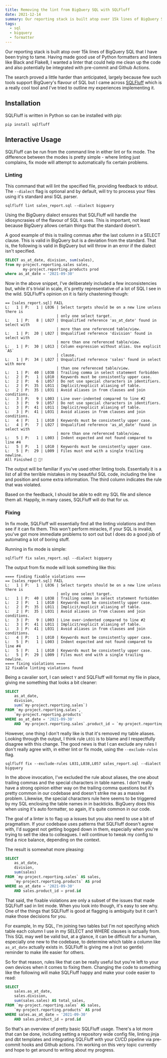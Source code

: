 ```yaml
---
title: Removing the lint from BigQuery SQL with SQLFluff
date: 2021-12-14
summary: Our reporting stack is built atop over 15k lines of BigQuery SQL that I have been trying to tame. Having made good use of Python formatters and linters like Black and Flake8, I wanted a linter that could help me clean up the code and also potentially be integrated with pre-commit and Github Actions.
tags:
  - sql
  - bigquery
  - formatter
---
```


Our reporting stack is built atop over 15k lines of BigQuery SQL that I have been trying to tame. Having made good use of Python formatters and linters like Black and Flake8, I wanted a linter that could help me clean up the code and also potentially be integrated with pre-commit and Github Actions.

The search proved a little harder than anticipated, largely because few such tools support BigQuery's flavour of SQL but I came across [SQLFluff](https://www.sqlfluff.com/) which is a really cool tool and I've tried to outline my experiences implementing it.

## Installation

SQLFluff is written in Python so can be installed with pip:

```bash{promptHost: "deathstar"}
pip install sqlfluff
```

## Interactive Usage

SQLFluff can be run from the command line in either lint or fix mode. The difference between the modes is pretty simple - where linting just complains, fix mode will attempt to automatically fix certain problems.

### Linting

This command that will lint the specified file, providing feedback to stdout. The `--dialect` flag is optional and by default, will try to process your files using it's standard ansi SQL parser.

```bash{promptHost: "deathstar"}
sqlfluff lint sales_report.sql --dialect bigquery
```

Using the BigQuery dialect ensures that SQLFluff will handle the idiosyncrasies of the flavour of SQL it uses. This is important, not least because BigQuery allows certain things that the standard doesn't.

A good example of this is trailing commas after the last column in a SELECT clause. This is valid in BigQuery but is a deviation from the standard. That is, the following is valid in BigQuery but will throw in an error if the dialect isn't specified.

```SQL
SELECT as_at_date, division, sum(sales),
from my-project.reporting.sales sales,
        my-project.reporting.products prod
where as_at_date = '2021-09-30'
```

Now in the above snippet, I've deliberately included a few inconsistencies but, while it's trivial in scale, it's pretty representative of a lot of SQL I see in the wild. SQLFluff's opinion on it is fairly chastening though:

```
== [sales_report.sql] FAIL
L:   1 | P:   1 | L036 | Select targets should be on a new line unless there is
                       | only one select target.
L:   1 | P:   8 | L027 | Unqualified reference 'as_at_date' found in select with
                       | more than one referenced table/view.
L:   1 | P:  20 | L027 | Unqualified reference 'division' found in select with
                       | more than one referenced table/view.
L:   1 | P:  30 | L013 | Column expression without alias. Use explicit `AS`
                       | clause.
L:   1 | P:  34 | L027 | Unqualified reference 'sales' found in select with more
                       | than one referenced table/view.
L:   1 | P:  40 | L038 | Trailing comma in select statement forbidden
L:   2 | P:   1 | L010 | Keywords must be consistently upper case.
L:   2 | P:   6 | L057 | Do not use special characters in identifiers.
L:   2 | P:  35 | L011 | Implicit/explicit aliasing of table.
L:   2 | P:  35 | L031 | Avoid aliases in from clauses and join conditions.
L:   3 | P:   9 | L003 | Line over-indented compared to line #2
L:   3 | P:   9 | L057 | Do not use special characters in identifiers.
L:   3 | P:  41 | L011 | Implicit/explicit aliasing of table.
L:   3 | P:  41 | L031 | Avoid aliases in from clauses and join conditions.
L:   4 | P:   1 | L010 | Keywords must be consistently upper case.
L:   4 | P:   7 | L027 | Unqualified reference 'as_at_date' found in select with
                       | more than one referenced table/view.
L:   5 | P:   1 | L003 | Indent expected and not found compared to line #4
L:   5 | P:   1 | L010 | Keywords must be consistently upper case.
L:   5 | P:  29 | L009 | Files must end with a single trailing newline.
All Finished 📜 🎉!
```

The output will be familiar if you've used other linting tools. Essentially it is a list of all the terrible mistakes in my beautiful SQL code, including the line and position and some extra information. The third column indicates the rule that was violated.

Based on the feedback, I should be able to edit my SQL file and silence them all. Happily, in many cases, SQLFluff will do that for us.

### Fixing

In fix mode, SQLFluff will essentially find all the linting violations and then see if it can fix them. This won't perform miracles, if your SQL is invalid, you've got more immediate problems to sort out but I does do a good job of automating a lot of boring stuff.

Running in fix mode is simple:

```bash{promptHost: "deathstar"}
sqlfluff fix sales_report.sql --dialect bigquery
```

The output from fix mode will look something like this:

```
==== finding fixable violations ====
== [sales_report.sql] FAIL
L:   1 | P:   1 | L036 | Select targets should be on a new line unless there is
                       | only one select target.
L:   1 | P:  40 | L038 | Trailing comma in select statement forbidden
L:   2 | P:   1 | L010 | Keywords must be consistently upper case.
L:   2 | P:  35 | L011 | Implicit/explicit aliasing of table.
L:   2 | P:  35 | L031 | Avoid aliases in from clauses and join conditions.
L:   3 | P:   9 | L003 | Line over-indented compared to line #2
L:   3 | P:  41 | L011 | Implicit/explicit aliasing of table.
L:   3 | P:  41 | L031 | Avoid aliases in from clauses and join conditions.
L:   4 | P:   1 | L010 | Keywords must be consistently upper case.
L:   5 | P:   1 | L003 | Indent expected and not found compared to line #4
L:   5 | P:   1 | L010 | Keywords must be consistently upper case.
L:   5 | P:  29 | L009 | Files must end with a single trailing newline.
==== fixing violations ====
12 fixable linting violations found
```

Being a cavalier sort, I can select `Y` and SQLFluff will format my file in place, giving me something that looks a bit cleaner:

```sql
SELECT
    as_at_date,
    division,
    sum(`my-project.reporting.sales`)
FROM `my-project.reporting.sales`,
    `my-project.reporting.products`
WHERE as_at_date = '2021-09-30'
    AND `my-project.reporting.sales`.product_id = `my-project.reporting.products`.id
```

However, one thing I don't really like is that it's removed my table aliases. Looking through the output, I think rule `L031` is to blame and I respectfully disagree with this change. The good news is that I can exclude any rules I don't really agree with, in either lint or fix mode, using the `--exclude-rules` flag.

```bash{promptHost: "deathstar"}
sqlfluff fix --exclude-rules L031,L038,L057 sales_report.sql --dialect bigquery
```

In the above invocation, I've excluded the rule about aliases, the one about trailing commas and the special characters in table names. I don't really have a strong opinion either way on the trailing comma questions but it's pretty common in our codebase and doesn't strike me as a massive problem. Likewise, the special characters rule here seems to be triggered by my SQL enclosing the table names in in backticks. BigQuery does this when using it's auto formatter, so again, it's quite common in our code.

The goal of a linter is to flag up a issues but you also need to use a bit of pragmatism. If your codebase uses patterns that SQLFluff doesn't agree with, I'd suggest not getting bogged down in them, especially when you're trying to sell the idea to colleagues. I will continue to tweak my config to find a nice balance, depending on the context.

The result is somewhat more pleasing:

```sql
SELECT
    as_at_date,
    division,
    sum(sales)
FROM `my-project.reporting.sales` AS sales,
    `my-project.reporting.products` AS prod
WHERE as_at_date = '2021-09-30'
    AND sales.product_id = prod.id
```

That said, the fixable violations are only a subset of the issues that made SQLFluff sad in lint mode. When you look into though, it's easy to see why. One of the things that SQLFluff is good at flagging is ambiguity but it can't make those decisions for you.

For example, In my SQL, I'm joining two tables but I'm not specifying which table each column I use in my SELECT and WHERE clauses is actually from. This SQL may well be valid but, at a glance, it can be difficult for a human, especially one new to the codebase, to determine which table a column like `as_at_date` actually exists in. SQLFluff is giving me a (not so gentle) reminder to make life easier for others.

So for that reason, rules like that can be really useful but you're left to your own devices when it comes to fixing them. Changing the code to something like the following will make SQLFluff happy and make your code easier to read:

```sql
SELECT
    sales.as_at_date,
    sales.division,
    sum(sales.sales) AS total_sales,
FROM `my-project.reporting.sales` AS sales,
    `my-project.reporting.products` AS prod
WHERE sales.as_at_date = '2021-09-30'
    AND sales.product_id = prod.id
```

So that's an overview of pretty basic SQLFluff usage. There's a lot more that can be done, including setting a repository wide config file, linting jinja and dbt templates and integrating SQLFluff with your CI/CD pipeline via pre-commit hooks and Github actions. I'm working on this very topic currently and hope to get around to writing about my progress.
